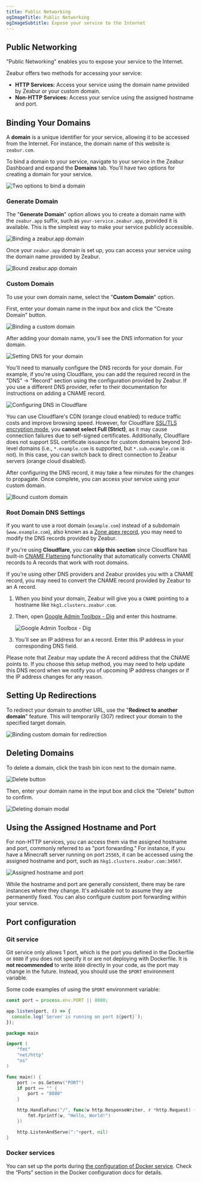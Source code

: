 ```yaml
---
title: Public Networking
ogImageTitle: Public Networking
ogImageSubtitle: Expose your service to the Internet
---
```


## Public Networking

"Public Networking" enables you to expose your service to the Internet.

Zeabur offers two methods for accessing your service:

- **HTTP Services:** Access your service using the domain name provided by Zeabur or your custom domain.
- **Non-HTTP Services:** Access your service using the assigned hostname and port.

## Binding Your Domains

A **domain** is a unique identifier for your service, allowing it to be accessed from the Internet. For instance, the domain name of this website is `zeabur.com`.

To bind a domain to your service, navigate to your service in the Zeabur Dashboard and expand the **Domains** tab. You'll have two options for creating a domain for your service.

![Two options to bind a domain](/networking/public/two-buttons-to-bind-domain.webp)

### Generate Domain

The "**Generate Domain**" option allows you to create a domain name with the `zeabur.app` suffix, such as `your-service.zeabur.app`, provided it is available. This is the simplest way to make your service publicly accessible.

![Binding a zeabur.app domain](/networking/public/binding-zeabur-app-domain.webp)

Once your `zeabur.app` domain is set up, you can access your service using the domain name provided by Zeabur.

![Bound zeabur.app domain](/networking/public/bound-zeabur-app-domain.webp)

### Custom Domain

To use your own domain name, select the "**Custom Domain**" option.

First, enter your domain name in the input box and click the "Create Domain" button.

![Binding a custom domain](/networking/public/binding-custom-domain.webp)

After adding your domain name, you'll see the DNS information for your domain.

![Setting DNS for your domain](/networking/public/custom-domain-setting-dns.webp)

You'll need to manually configure the DNS records for your domain. For example, if you're using Cloudflare, you can add the required record in the "DNS" → "Record" section using the configuration provided by Zeabur. If you use a different DNS provider, refer to their documentation for instructions on adding a CNAME record.

![Configuring DNS in Cloudflare](/networking/public/configure-dns-record-in-cloudflare.webp)

You can use Cloudflare's CDN (orange cloud enabled) to reduce traffic costs and improve browsing speed. However, for Cloudflare [SSL/TLS encryption mode](https://developers.cloudflare.com/ssl/origin-configuration/ssl-modes/#custom-ssltls), you **cannot select Full (Strict)**, as it may cause connection failures due to self-signed certificates. Additionally, Cloudflare does not support SSL certificate issuance for custom domains beyond 3rd-level domains (i.e., `*.example.com` is supported, but `*.sub.example.com` is not). In this case, you can switch back to direct connection to Zeabur servers (orange cloud disabled).

After configuring the DNS record, it may take a few minutes for the changes to propagate. Once complete, you can access your service using your custom domain.

![Bound custom domain](/networking/public/bound-custom-domain.webp)

### Root Domain DNS Settings

If you want to use a root domain (`example.com`) instead of a subdomain (`www.example.com`), also known as a [Zone apex record](https://developers.cloudflare.com/dns/manage-dns-records/how-to/create-zone-apex/), you may need to modify the DNS records provided by Zeabur.

If you're using **Cloudflare**, you can **skip this section** since Cloudflare has built-in [CNAME Flattening](https://developers.cloudflare.com/dns/cname-flattening/) functionality that automatically converts CNAME records to A records that work with root domains.

If you're using other DNS providers and Zeabur provides you with a CNAME record, you may need to convert the CNAME record provided by Zeabur to an A record.

1. When you bind your domain, Zeabur will give you a `CNAME` pointing to a hostname like `hkg1.clusters.zeabur.com`.
2. Then, open [Google Admin Toolbox - Dig](https://toolbox.googleapps.com/apps/dig/#A/) and enter this hostname.

   ![Google Admin Toolbox - Dig](/networking/public/google-dig-tool.webp)
   <br />

3. You'll see an IP address for an `A` record. Enter this IP address in your corresponding DNS field.

Please note that Zeabur may update the A record address that the CNAME points to. If you choose this setup method, you may need to help update this DNS record when we notify you of upcoming IP address changes or if the IP address changes for any reason.

## Setting Up Redirections

To redirect your domain to another URL, use the "**Redirect to another domain**" feature. This will temporarily (307) redirect your domain to the specified target domain.

![Binding custom domain for redirection](/networking/public/binding-custom-domain-for-redirect.webp)

## Deleting Domains

To delete a domain, click the trash bin icon next to the domain name.

![Delete button](/networking/public/delete-button.webp)

Then, enter your domain name in the input box and click the "Delete" button to confirm.

![Deleting domain modal](/networking/public/deleting-domain-modal.webp)

## Using the Assigned Hostname and Port

For non-HTTP services, you can access them via the assigned hostname and port, commonly referred to as "port forwarding." For instance, if you have a Minecraft server running on port `25565`, it can be accessed using the assigned hostname and port, such as `hkg1.clusters.zeabur.com:34567`.

![Assigned hostname and port](/networking/public/assigned-hostname-and-port.webp)

While the hostname and port are generally consistent, there may be rare instances where they change. It's advisable not to assume they are permanently fixed. You can also configure custom port forwarding within your service.

## Port configuration

### Git service

Git service only allows 1 port, which is the port you defined in the Dockerfile or `8080` if you does not specify it or are not deploying with Dockerfile. It is **not recommended** to write `8080` directly in your code, as the port may change in the future. Instead, you should use the `$PORT` environment variable.

Some code examples of using the `$PORT` environment variable:

```js filename="server.js"
const port = process.env.PORT || 8080;

app.listen(port, () => {
  console.log(`Server is running on port ${port}`);
});
```

```go filename="main.go"
package main

import (
    "fmt"
    "net/http"
    "os"
)

func main() {
    port := os.Getenv("PORT")
    if port == "" {
        port = "8080"
    }

    http.HandleFunc("/", func(w http.ResponseWriter, r *http.Request) {
        fmt.Fprintf(w, "Hello, World!")
    })

    http.ListenAndServe(":"+port, nil)
}
```

### Docker services

You can set up the ports during [the configuration of Docker service](/deploy/customize-prebuilt). Check the “Ports” section in the Docker configuration docs for details.
